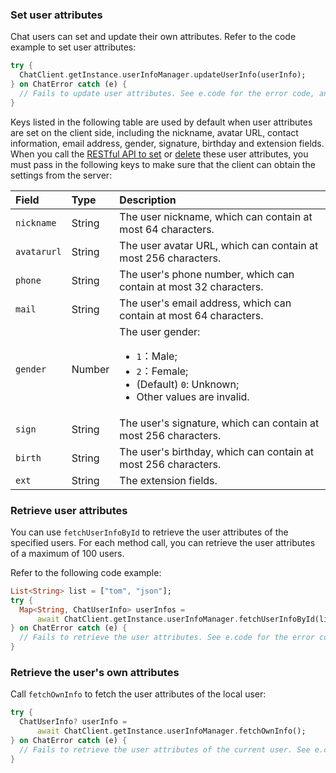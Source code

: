 <PlatformWrapper platform="flutter">

### Set user attributes

Chat users can set and update their own attributes. Refer to the code example to set user attributes:

```dart
try {
  ChatClient.getInstance.userInfoManager.updateUserInfo(userInfo);
} on ChatError catch (e) {
  // Fails to update user attributes. See e.code for the error code, and e.description for the error description.
}
```

Keys listed in the following table are used by default when user attributes are set on the client side, including the nickname, avatar URL, contact information, email address, gender, signature, birthday and extension fields. When you call the [RESTful API to set](../restful-api/user-attributes-management#setting-user-attributes) or [delete](../restful-api/user-attributes-management#deleting-user-attributes) these user attributes, you must pass in the following keys to make sure that the client can obtain the settings from the server:

| Field        | Type   | Description                                                         |
| :---------- | :----- | :----------------------------------------------------------- |
| `nickname`  | String | The user nickname, which can contain at most 64 characters.    |
| `avatarurl` | String | The user avatar URL, which can contain at most 256 characters.     |
| `phone`     | String | The user's phone number, which can contain at most 32 characters.  |
| `mail`      | String | The user's email address, which can contain at most 64 characters. |
| `gender`    | Number | The user gender: <ul><li>`1`：Male; </li><li>`2`：Female;</li><li>(Default) `0`: Unknown;</li><li>Other values are invalid.</li></ul> |
| `sign`      | String | The user's signature, which can contain at most 256 characters.  |
| `birth`     | String | The user's birthday, which can contain at most 256 characters.  |
| `ext`       | String | The extension fields.                                                   |

### Retrieve user attributes

You can use `fetchUserInfoById` to retrieve the user attributes of the specified users. For each method call, you can retrieve the user attributes of a maximum of 100 users.

Refer to the following code example:

```dart
List<String> list = ["tom", "json"];
try {
  Map<String, ChatUserInfo> userInfos =
      await ChatClient.getInstance.userInfoManager.fetchUserInfoById(list);
} on ChatError catch (e) {
  // Fails to retrieve the user attributes. See e.code for the error code, and e.description for the error description.
}
```


### Retrieve the user's own attributes

Call `fetchOwnInfo` to fetch the user attributes of the local user:

```dart
try {
  ChatUserInfo? userInfo =
      await ChatClient.getInstance.userInfoManager.fetchOwnInfo();
} on ChatError catch (e) {
  // Fails to retrieve the user attributes of the current user. See e.code for the error code, and e.description for the error description.
}
```

</PlatformWrapper>